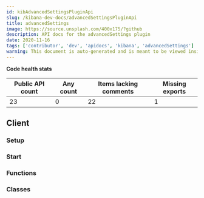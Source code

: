 ```yaml
---
id: kibAdvancedSettingsPluginApi
slug: /kibana-dev-docs/advancedSettingsPluginApi
title: advancedSettings
image: https://source.unsplash.com/400x175/?github
description: API docs for the advancedSettings plugin
date: 2020-11-16
tags: ['contributor', 'dev', 'apidocs', 'kibana', 'advancedSettings']
warning: This document is auto-generated and is meant to be viewed inside our experimental, new docs system. Reach out in #docs-engineering for more info.
---
```






**Code health stats**

| Public API count  | Any count | Items lacking comments | Missing exports |
|-------------------|-----------|------------------------|-----------------|
| 23 | 0 | 22 | 1 |

## Client

### Setup
<DocDefinitionList data={[advancedSettingsObj.client.setup]}/>

### Start
<DocDefinitionList data={[advancedSettingsObj.client.start]}/>

### Functions
<DocDefinitionList data={advancedSettingsObj.client.functions}/>

### Classes
<DocDefinitionList data={advancedSettingsObj.client.classes}/>

